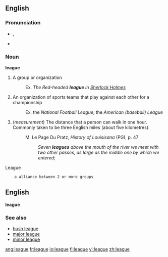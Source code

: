 ==English==

===Pronunciation===
*{{IPA|liːɡ}}, {{SAMPA|/li:g/}}
*{{rhymes|iːɡ}}

===Noun===
'''league'''

# A group or organization
#:Ex. <i>The Red-headed <b>league</b> in <u>Sherlock Holmes</u></i>
# An organization of sports teams that play against each other for a championship
#:Ex. the ''National Football League'', the ''American (baseball) League''
# (<i>measurement</i>) The distance that a person can walk in one hour. Commonly taken to be three English miles (about five kilometres).
#: M. Le Page Du Pratz, <i>History of Louisisana</i> (PG), p. 47
#:: <i>Seven <b>leagues</b> above the mouth of the river we meet with two other passes, as large as the middle one by which we entered;</i>

League 
     a alliance between 2 or more groups
== English ==
'''league'''

===See also===
*[[bush league]]
*[[major league]]
*[[minor league]]

[[ang:league]]
[[fr:league]]
[[io:league]]
[[fi:league]]
[[vi:league]]
[[zh:league]]